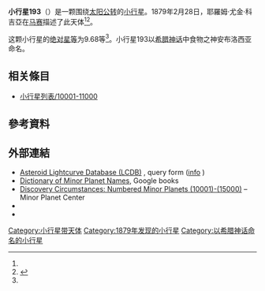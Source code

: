 {{Infobox planet
 | minorplanet     = yes
 | name            = 193 Ambrosia
 | background      = #D6D6D6
 | image = 
 | image_size      = 
 | caption         =
 | discovery_ref   =  <ref name="MPC-object" />
 | discoverer      = [[耶羅姆·尤金·科吉亞|耶羅姆·尤金·科吉亞]]
 | discovery_site  = [[马赛|马赛]]
 | discovered      = 1879年2月28日
 | mpc_name        = 193 Ambrosia
 | alt_names       = 193 Ambrosia
 | pronounced      = 
 | named_after     = <ref name="MPC-object" />
 | mp_category     = [[主帶小行星|主帶小行星]] <ref name="MPC-object" /><ref name="jpldata" />
 | orbit_ref       = <ref name="a">[http://ssd.jpl.nasa.gov/sbdb.cgi?sstr=193 193] {{Wayback|url=http://ssd.jpl.nasa.gov/sbdb.cgi?sstr=193 |date=20201202001838 }}，小行星數據庫瀏覽器（JPL Small-Body Database Browser）－[[美国国家航空航天局|美国国家航空航天局]]喷气推进实验室</ref>
 | epoch           = 2018-03-23.0（[[儒略日|JD]] 2458200.5）
 | uncertainty     = 0
 | observation_arc = 
 | aphelion = {{convert|3.374|AU|km|3|abbr=on|lk=out}}
 | perihelion      = {{convert|1.8317422|AU|km|3|abbr=on}}
 | semimajor       = 2.6026709
 | eccentricity    = 0.2962068
 | period          = 4.2[[儒略年|yr]]
 | mean_anomaly    = 112.19156[[度|°]]
 | mean_motion     = {{Deg2DMS|0.23473340|sup=ms}} / day
 | inclination     = 12.00090
 | asc_node        = 349.95070°
 | arg_peri        = 81.53969
 | mean_diameter   = 
 | rotation        = 
 | albedo          =
 | spectral_type   =
 | abs_magnitude   = 9.68<ref name="jpldata" />
}}
'''小行星193'''（{{lang-en|193 Ambrosia}}）是一颗围绕[[太阳|太阳]][[公转|公转]]的[[小行星|小行星]]。1879年2月28日，耶羅姆·尤金·科吉亞在[[马赛|马赛]]描述了此天体<ref name="a" /><ref>{{cite news|title=小行星列表|url=http://cfa-www.harvard.edu/iau/lists/NumberedMPs.txt|accessdate=2018-10-19|newspaper=哈佛大学|archive-date=2008-05-17|archive-url=https://web.archive.org/web/20080517010638/http://cfa-www.harvard.edu/iau/lists/NumberedMPs.txt|dead-url=no}}</ref>。

这颗小行星的[[绝对星等|绝对星等]]为9.68等<ref name="a" />。小行星193以[[希腊神话|希腊神话]]中食物之神安布洛西亚命名。

== 相关條目 ==
*[[小行星列表/10001-11000|小行星列表/10001-11000]]

== 參考資料 ==
{{reflist|refs=

<ref name="jpldata">{{cite web
 |type         = 2018-01-26 last obs.
 |title        = JPL Small-Body Database Browser:193 Ambrosia-193 Ambrosia
 |url          = https://ssd.jpl.nasa.gov/sbdb.cgi?sstr=193
 |publisher    = [[Jet_Propulsion_Laboratory|Jet Propulsion Laboratory]]
 |accessdate   = 28 March 2018
 |archive-date = 2020-12-02
 |archive-url  = https://web.archive.org/web/20201202001838/https://ssd.jpl.nasa.gov/sbdb.cgi?sstr=193
 |dead-url     = no
}}</ref>

<ref name="MPC-object">{{cite web
  |title      = 193 Ambrosia
  |work      = Minor Planet Center
  |url      = https://www.minorplanetcenter.net/db_search/show_object?object_id=193
  |accessdate      = 28 March 2018
  |archive-date      = 2016-03-04
  |archive-url      = https://web.archive.org/web/20160304135356/http://www.minorplanetcenter.net/db_search/show_object?object_id=193
  |dead-url      = no
  }}</ref>

}}

==  外部連結 ==
* [http://www.minorplanet.info/PHP/lcdbsummaryquery.php Asteroid Lightcurve Database (LCDB)] {{Wayback|url=http://www.minorplanet.info/PHP/lcdbsummaryquery.php |date=20171210173955 }}, query form ([http://www.minorplanet.info/lightcurvedatabase.html info] {{Wayback|url=http://www.minorplanet.info/lightcurvedatabase.html |date=20171216050541 }})
* [https://books.google.com/books?id=aeAg1X7afOoC&pg Dictionary of Minor Planet Names], Google books
* [http://www.minorplanetcenter.net/iau/lists/NumberedMPs010001.html Discovery Circumstances: Numbered Minor Planets (10001)-(15000)] {{Wayback|url=http://www.minorplanetcenter.net/iau/lists/NumberedMPs010001.html |date=20180612162317 }} – Minor Planet Center
* {{AstDys|193}}
* {{JPL small body}}

{{Minor Planet Number|[[小行星192|小行星192]]|[[小行星194|小行星194]]}}
{{小天体}}

[[Category:小行星带天体|Category:小行星带天体]]
[[Category:1879年发现的小行星|Category:1879年发现的小行星]]
[[Category:以希腊神话命名的小行星|Category:以希腊神话命名的小行星]]